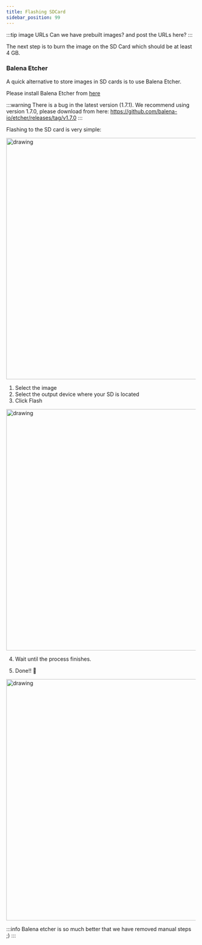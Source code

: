 ```yaml
---
title: Flashing SDCard
sidebar_position: 99
---
```


:::tip image URLs
Can we have prebuilt images? and post the URLs here?
:::

The next step is to burn the image on the SD Card which should be at least 4 GB.

### Balena Etcher

A quick alternative to store images in SD cards is to use Balena Etcher.

Please install Balena Etcher from [here](https://www.balena.io/etcher/)

:::warning
There is a bug in the latest version (1.7.1).
We recommend using version 1.7.0, please download from here: https://github.com/balena-io/etcher/releases/tag/v1.7.0
:::

Flashing to the SD card is very simple:

<img src="/img/etcher.png" alt="drawing" width="640"/>

1. Select the image
2. Select the output device where your SD is located
3. Click Flash

<img src="/img/etcher2.png" alt="drawing" width="640"/>

4. Wait until the process finishes.

5. Done!! :tada:

<img src="/img/etcher3.png" alt="drawing" width="640"/>

:::info
Balena etcher is so much better that we have removed manual steps ;)
:::
